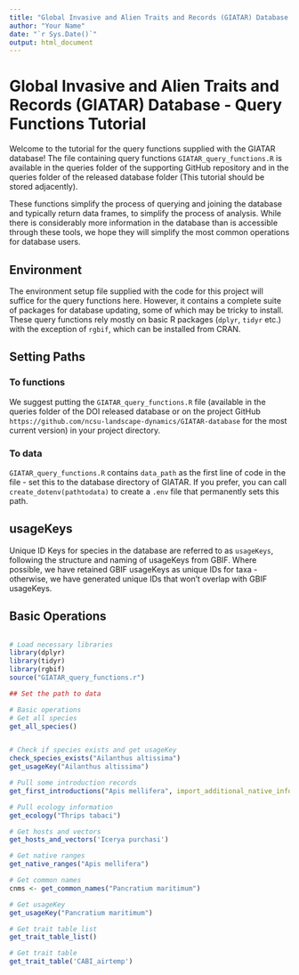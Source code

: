```yaml
---
title: "Global Invasive and Alien Traits and Records (GIATAR) Database - Query Functions Tutorial"
author: "Your Name"
date: "`r Sys.Date()`"
output: html_document
---
```


# Global Invasive and Alien Traits and Records (GIATAR) Database - Query Functions Tutorial

Welcome to the tutorial for the query functions supplied with the GIATAR database! The file containing query functions `GIATAR_query_functions.R` is available in the queries folder of the supporting GitHub repository and in the queries folder of the released database folder (This tutorial should be stored adjacently).

These functions simplify the process of querying and joining the database and typically return data frames, to simplify the process of analysis. While there is considerably more information in the database than is accessible through these tools, we hope they will simplify the most common operations for database users.

## Environment

The environment setup file supplied with the code for this project will suffice for the query functions here. However, it contains a complete suite of packages for database updating, some of which may be tricky to install. These query functions rely mostly on basic R packages (`dplyr`, `tidyr` etc.) with the exception of `rgbif`, which can be installed from CRAN.

## Setting Paths

### To functions

We suggest putting the `GIATAR_query_functions.R` file (available in the queries folder of the DOI released database or on the project GitHub `https://github.com/ncsu-landscape-dynamics/GIATAR-database` for the most current version) in your project directory.

### To data

`GIATAR_query_functions.R` contains `data_path` as the first line of code in the file - set this to the database directory of GIATAR. If you prefer, you can call `create_dotenv(pathtodata)` to create a `.env` file that permanently sets this path.

## usageKeys

Unique ID Keys for species in the database are referred to as `usageKeys`, following the structure and naming of usageKeys from GBIF. Where possible, we have retained GBIF usageKeys as unique IDs for taxa - otherwise, we have generated unique IDs that won't overlap with GBIF usageKeys.

## Basic Operations

```r
```


```r
# Load necessary libraries
library(dplyr)
library(tidyr)
library(rgbif)
source("GIATAR_query_functions.r")

## Set the path to data

# Basic operations
# Get all species
get_all_species()


# Check if species exists and get usageKey
check_species_exists("Ailanthus altissima")
get_usageKey("Ailanthus altissima")

# Pull some introduction records
get_first_introductions("Apis mellifera", import_additional_native_info = T)

# Pull ecology information
get_ecology("Thrips tabaci")

# Get hosts and vectors
get_hosts_and_vectors('Icerya purchasi')

# Get native ranges
get_native_ranges("Apis mellifera")

# Get common names
cnms <- get_common_names("Pancratium maritimum")

# Get usageKey
get_usageKey("Pancratium maritimum")

# Get trait table list
get_trait_table_list()

# Get trait table
get_trait_table('CABI_airtemp')
```

